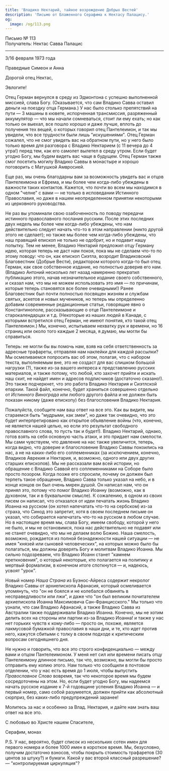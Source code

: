 ```yaml
---
title: 'Владико Нектарий, тайное возрождение Добрых Вестей'
description: 'Письмо от Блаженного Серафима к Нектасу Палацису.'
og:
  image: /og/113.png
---
```


<div style={{textAlign:'right', fontFamily:'monospace'}}>Письмо № 113</div>
<div style={{textAlign:'left', fontFamily:'monospace'}}>Получатель: Нектас Савва Палацис</div>

---

3/16 февраля 1973 года

Праведные Симеон и Анна

Дорогой отец Нектас,

Эвлогите!

Отец Герман вернулся в среду из Эдмонтона с успешно выполненной миссией, слава Богу. (Оказывается, что сам Владико Савва оставил деньги на поездку отца Германа.) У нас было столько препятствий на пути — 3 машины в кювете, испорченная трансмиссия, разряженный аккумулятор — что мы начали сомневаться, стоит ли ему ехать; но как только он выехал, все пошло хорошо и даже лучше, вплоть до получения тех вещей, о которых говорил отец Пантелеимон, и так мы увидели, что все трудности были лишь "искушениями". Отец Герман сожалел, что не смог увидеть вас на обратном пути, но у него было только время для разговора с Владико Нектарием (с 11 вечера до 4 утра!) перед тем, как его самолет вылетел в среду утром. Если будет угодно Богу, мы будем видеть вас чаще в будущем. Отец Герман также смог посетить могилу Владико Саввы в монастыре и хорошо поговорить с Матушкой Амвросией.

Еще раз, мы очень благодарны вам за возможность увидеть вас и отцов Пантелеимона и Ефрема, и мы более чем когда-либо убеждены в важности таких контактов. Кажется, что почти во всем мы находимся в одном "челне" с вами — не только в исповедании Истинного Православия, но даже в нашем неопределенном принятии некоторыми из церковного руководства.

Не раз вы упоминали свою озабоченность по поводу передачи истинного православного послания русским. После этих последних двух недель мы более чем когда-либо убеждены, что нам действительно следует начать что-то в этом направлении (никто другой этого не сделает); но также мы более чем когда-либо убеждены, что наш правящий епископ не только не одобрит, но и подавит нашу попытку. Тем не менее, Владико Нектарий предложил отцу Герману идею, которая теперь не даст нам покоя, пока мы не сделаем что-то по этому поводу: что он, как епископ Сиэтла, возродит Владиковский Благовестник (Добрые Вести), редактором которого когда-то был отец Герман, как свое собственное издание, но полностью доверив его нам. (Владико Антоний несколько лет назад намеренно прекратил публикацию этого, начав незначительное издание своего собственного, и сказал нам, что мы не можем использовать это имя — по причинам, которые теперь становятся все более очевидными!) Ранее Благовестник был почти полностью посвящен жизням и службам святых, аскетов и новых мучеников, но теперь мы определенно добавим современные редакционные статьи, говорящие явно о Константинополе, рассказывающие о отце Пантелеимоне и старокалендарцах и т.д. (Некоторые из наших людей в Канаде, с которыми встретился отец Герман, не имеют понятия, кто такой отец Пантелеимон.) Мы, конечно, испытываем нехватку рук и времени, но 16 страниц или около того каждые 2 месяца, я думаю, мы могли бы справиться.

Теперь: не могли бы вы помочь нам, взяв на себя ответственность за адресные трафареты, отправляя нам наклейки для каждой рассылки? Мы осмеливаемся попросить вас об этом, полагая, что с набором текста, выполняемым вне, это не создаст для вас слишком большой нагрузки (?), также из-за вашего интереса к представлению русских материалов, и также потому, что любой, кто захочет прийти и искать наш скит, не найдет имен и адресов подписчиков (достаточно сказано!). Это также подчеркнет, что это работа Владико Нектария и Сиэтлской епархии. Такой файл, конечно, будет храниться совершенно отдельно от *Истинного Винограда* или любого другого файла и не должен быть показан никому (даже епископу) без благословения Владико Нектария.

Пожалуйста, сообщите нам ваш ответ на все это. Как вы видите, мы стараемся быть "мудрыми, как змеи", но даже так очевидно, что это будет интерпретировано как открытое объявление войны (что, конечно, не является нашей целью, но если это результат свободного православного слова, то пусть так и будет!). Владико Нектарий, однако, готов взять на себя основную часть атаки, и это придает нам смелости. Мы сами чувствуем, что давление на нас также увеличится, теперь, когда видно, что доверие и благословение Владико Саввы покоились на нас, а не на каких-либо его соплеменниках (за исключением, конечно, Владиков Аврекия и Нектария, и, возможно, одного или двух других старших епископов). Мы не рассказали вам всей истории, но обращение с Владико Саввой его соплеменниками на Соборе было просто позором. Когда позже его спросили, почему он должен был терпеть такое обращение, Владико Савва только указал на небо, и в конце концов он был очень мирен душой. Он написал нам, что он принял это, потому что помог Владико Иоанну (возможно, как в духовном, так и в буквальном смысле). К сожалению, в одном из своих писем он написал, что отказался от идеи печатать жизнь Владико Иоанна на русском (он хотел напечатать что-то на сербском) из-за страха, что Синод это запретит, хотя в своем последнем письме он указал, что собирается напечатать что-то на русском в любом случае. Но в настоящее время мы, слава Богу, имеем свободу, которой у него не было, и мы не остановимся, пока нас действительно не подавят или не станет очевидно, что мы не делаем волю Божию. Наша смелость, возможно, рождается из полной безнадежности нашей ситуации — не имея "князей или сыновей человеческих", на которых можно было бы полагаться, мы должны доверять Богу и молитвам Владико Иоанна. Мы сильно подозреваем, что Владико Иоанн станет "камнем преткновения", о который некоторые, кто полагается на политику и мертвый формализм, в конечном итоге споткнутся — и, надеюсь, усвоят "урок".

Новый номер *Наша Страна* из Буэнос-Айреса содержит некролог Владико Саввы от архиепископа Афанасия, который осмеливается упомянуть, что "он не боялся и не колебался обвинять в несправедливости или лжи", и даже что "он был великим почитателем архиепископа Иоанна Максимовича Сан-Францисского." Мы только что узнали, что сам Владико Афанасий, а также Владико Савва из Австралии также поддерживали Владико Иоанна. Конечно, мы не хотим делить всех на стороны или партии из-за Владико Иоанна! и также у нас нет горьких чувств к кому-либо — просто он, похоже, является лакмусовой бумажкой православия в наши дни, и те, кто идет против него, кажутся сбитыми с толку в своем подходе к критическим вопросам сегодняшнего дня.

Не нужно и говорить, что все это строго конфиденциально — между вами и отцом Пантелеимоном. У меня нет сил или времени писать отцу Пантелеимону длинное письмо, так что, возможно, вы могли бы просто отправить ему копию этого. Нам только что сообщили в почтовом отделении, что у нас есть время до 1 июля, чтобы выпустить *Православное Слово* вовремя, так что некоторое время мы будем сосредоточены на этом. Но, если будет угодно Богу, мы надеемся начать русское издание к 7-й годовщине успения Владико Иоанна — и первый номер, само собой разумеется, должен прийти как абсолютный сюрприз, без каких-либо предупреждений заранее!

Молитесь за нас и особенно за Влад. Нектария, и дайте нам знать ваш ответ на все это.

С любовью во Христе нашем Спасителе,

Серафим, монах

P.S. У нас, вероятно, будет список из нескольких сотен имен для первого номера и более 1000 имен в короткое время. Мы, безусловно, получим достаточно взносов, чтобы покрыть стоимость трафаретов (30 центов за штуку?) и бумаги. Какой у вас второй классный разрешение? — "контролируемая циркуляция"?
